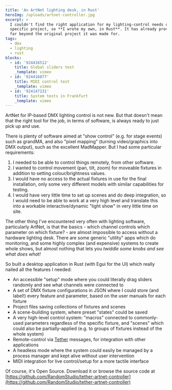 ```yaml
---
title: 'An ArtNet lighting desk, in Rust'
heroImg: /uploads/artnet-controller.jpg
excerpt: >
  I couldn't find the right application for my lighting-control needs on a
  specific project, so **I wrote my own, in Rust**. It has already proven useful
  far beyond the original project it was made for.
tags:
  - dmx
  - lighting
  - rust
blocks:
  - id: '924416512'
    title: Global sliders test
    _template: vimeo
  - id: '924416877'
    title: MIDI control test
    _template: vimeo
  - id: '924147131'
    title: System tests in Frankfurt
    _template: vimeo
---
```


ArtNet for IP-based DMX lighting control is not new. But that doesn't mean that the right tool for the job, in terms of software, is always ready to just pick up and use.

There is plenty of software aimed at "show control" (e.g. for stage events) such as grandMA, and also "pixel mapping" (turning video/graphics into DMX output), such as the excellent MadMapper. But I had some particular requirements:

1. I needed to be able to control things remotely, from other software.
2. I wanted to control movement (pan, tilt, zoom) for moveable fixtures in addition to setting colour/brightness values.
3. I would have no access to the actual fixtures in use for the final installation, only some very different models with similar capabilities for testing.
4. I would have very little time to set up scenes and do deep integration, so I would need to be able to work at a very high level and translate this into a workable interactive/dynamic "light show" in very little time on site.

The other thing I've encountered very often with lighting software, particularly ArtNet, is that the basics - which channel controls which parameter on which fixture? - are almost impossible to access without a hardware lighting desk. There are some generic "utility" apps which do monitoring, and some highly complex (and expensive) systems to create whole shows, but almost nothing that lets you *twiddle some knobs and see what does what!*

So built a desktop application in Rust (with Egui for the UI) which really nailed all the features I needed:

* An accessible "setup" mode where you could literally drag sliders randomly and see what channels were connected to
* A set of DMX fixture configurations in JSON where I could store (and label!) every feature and parameter, based on the user manuals for each fixture
* Project files saving collections of fixtures and scenes
* A scene-building system, where preset "states" could be saved
* A very high-level control system: "macros" connected to commonly-used parameters regardless of the specific fixture, and "scenes" which could also be partially-applied (e.g. to groups of fixtures instead of the whole system)
* Remote-control via [Tether](/projects/Tether-an-in-house-system-to-make-interactive-installations-easier) messages, for integration with other applications
* A headless mode where the system could easily be managed by a process manager and kept alive without user intervention
* MIDI integration for live control/setup for a more tactile interface

Of course, it's Open Source. Download it or browse the source code at [https://github.com/RandomStudio/tether-artnet-controller](https://github.com/RandomStudio/tether-artnet-controller)
